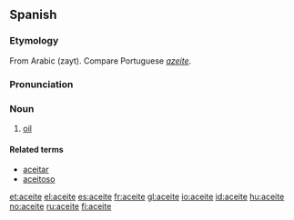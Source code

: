 ==Spanish==
===Etymology===
From Arabic {{ARchar|[[زيت]]}} (zayt). Compare Portuguese ''[[azeite]]''.

===Pronunciation===
{{IPA|/aˈθeite/}}

===Noun===
{{es-noun-m}}

# [[oil]]

====Related terms====
*[[aceitar]] {{pos_v}}
*[[aceitoso]] {{pos_a}}

[[et:aceite]]
[[el:aceite]]
[[es:aceite]]
[[fr:aceite]]
[[gl:aceite]]
[[io:aceite]]
[[id:aceite]]
[[hu:aceite]]
[[no:aceite]]
[[ru:aceite]]
[[fi:aceite]]